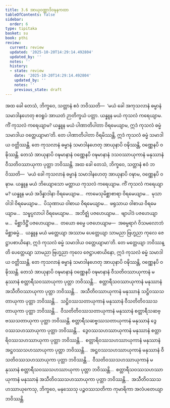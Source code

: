 ```yaml
---
title: 3.6 အာယုဝဏ္ဏာဒိဝဍ္ဎနကထာ
tableOfContents: false
sidebar:
  order: 6
type: tipitaka
basket: su
book: pthi
review:
  current: review
  updated: '2025-10-20T14:29:14.492804'
  updated_by: ''
  notes: ''
  history:
  - state: review
    date: '2025-10-20T14:29:14.492804'
    updated_by: ''
    notes: ''
    previous_state: draft
---
```



<DynamicBreadcrumb />


<ReviewStatus review={frontmatter.review} showDetails={true} />

<HypothesisAnnotation frontmatter={frontmatter} />

<Division number="105" book="pthi" e="ch" v="8" p="61">

<Paragraph number="225" book="pthi">
အထ ခေါ တေသံ, ဘိက္ခဝေ, သတ္တာနံ ဧဝံ ဘဝိဿတိ—  ‘မယံ ခေါ အကုသလာနံ ဓမ္မာနံ သမာဒါနဟေတု ဧဝရူပံ အာယတံ ဉာတိက္ခယံ ပတ္တာ. ယန္နူန မယံ ကုသလံ ကရေယျာမ. ကိံ ကုသလံ ကရေယျာမ? ယန္နူန မယံ ပါဏာတိပါတာ ဝိရမေယျာမ, ဣဒံ ကုသလံ ဓမ္မံ သမာဒါယ ဝတ္တေယျာမာ’တိ. တေ ပါဏာတိပါတာ ဝိရမိဿန္တိ, ဣဒံ ကုသလံ ဓမ္မံ သမာဒါယ ဝတ္တိဿန္တိ. တေ ကုသလာနံ ဓမ္မာနံ သမာဒါနဟေတု အာယုနာပိ ဝဍ္ဎိဿန္တိ, ဝဏ္ဏေနပိ ဝဍ္ဎိဿန္တိ. တေသံ အာယုနာပိ ဝဍ္ဎမာနာနံ ဝဏ္ဏေနပိ ဝဍ္ဎမာနာနံ ဒသဝဿာယုကာနံ မနုဿာနံ ဝီသတိဝဿာယုကာ ပုတ္တာ ဘဝိဿန္တိ.
</Paragraph>

<Paragraph number="226" book="pthi">
အထ ခေါ တေသံ, ဘိက္ခဝေ, သတ္တာနံ ဧဝံ ဘဝိဿတိ—  ‘မယံ ခေါ ကုသလာနံ ဓမ္မာနံ သမာဒါနဟေတု အာယုနာပိ ဝဍ္ဎာမ, ဝဏ္ဏေနပိ ဝဍ္ဎာမ. ယန္နူန မယံ ဘိယျောသော မတ္တာယ ကုသလံ ကရေယျာမ. ကိံ ကုသလံ ကရေယျာမ? ယန္နူန မယံ အဒိန္နာဒါနာ ဝိရမေယျာမ…  ကာမေသုမိစ္ဆာစာရာ ဝိရမေယျာမ…  မုသာဝါဒါ ဝိရမေယျာမ…  ပိသုဏာယ ဝါစာယ ဝိရမေယျာမ…  ဖရုသာယ ဝါစာယ ဝိရမေယျာမ…  သမ္ဖပ္ပလာပါ ဝိရမေယျာမ…  အဘိဇ္ဈံ ပဇဟေယျာမ…  ဗျာပါဒံ ပဇဟေယျာမ…  မိစ္ဆာဒိဋ္ဌိံ ပဇဟေယျာမ…  တယော ဓမ္မေ ပဇဟေယျာမ—  အဓမ္မရာဂံ ဝိသမလောဘံ မိစ္ဆာဓမ္မံ…  ယန္နူန မယံ မတ္တေယျာ အဿာမ ပေတ္တေယျာ သာမညာ ဗြဟ္မညာ ကုလေ ဇေဋ္ဌာပစာယိနော, ဣဒံ ကုသလံ ဓမ္မံ သမာဒါယ ဝတ္တေယျာမာ’တိ. တေ မတ္တေယျာ ဘဝိဿန္တိ ပေတ္တေယျာ သာမညာ ဗြဟ္မညာ ကုလေ ဇေဋ္ဌာပစာယိနော, ဣဒံ ကုသလံ ဓမ္မံ သမာဒါယ ဝတ္တိဿန္တိ.
</Paragraph>

<Paragraph number="227" book="pthi">
တေ ကုသလာနံ ဓမ္မာနံ သမာဒါနဟေတု အာယုနာပိ ဝဍ္ဎိဿန္တိ, ဝဏ္ဏေနပိ ဝဍ္ဎိဿန္တိ. တေသံ အာယုနာပိ ဝဍ္ဎမာနာနံ ဝဏ္ဏေနပိ ဝဍ္ဎမာနာနံ ဝီသတိဝဿာယုကာနံ မနုဿာနံ စတ္တာရီသဝဿာယုကာ ပုတ္တာ ဘဝိဿန္တိ…  စတ္တာရီသဝဿာယုကာနံ မနုဿာနံ အသီတိဝဿာယုကာ ပုတ္တာ ဘဝိဿန္တိ…  အသီတိဝဿာယုကာနံ မနုဿာနံ သဋ္ဌိဝဿသတာယုကာ ပုတ္တာ ဘဝိဿန္တိ…  သဋ္ဌိဝဿသတာယုကာနံ မနုဿာနံ ဝီသတိတိဝဿသတာယုကာ ပုတ္တာ ဘဝိဿန္တိ…  ဝီသတိတိဝဿသတာယုကာနံ မနုဿာနံ စတ္တာရီသဆဗ္ဗဿသတာယုကာ ပုတ္တာ ဘဝိဿန္တိ. စတ္တာရီသဆဗ္ဗဿသတာယုကာနံ မနုဿာနံ ဒွေဝဿသဟဿာယုကာ ပုတ္တာ ဘဝိဿန္တိ…  ဒွေဝဿသဟဿာယုကာနံ မနုဿာနံ စတ္တာရိဝဿသဟဿာယုကာ ပုတ္တာ ဘဝိဿန္တိ…  စတ္တာရိဝဿသဟဿာယုကာနံ မနုဿာနံ အဋ္ဌဝဿသဟဿာယုကာ ပုတ္တာ ဘဝိဿန္တိ…  အဋ္ဌဝဿသဟဿာယုကာနံ မနုဿာနံ ဝီသတိဝဿသဟဿာယုကာ ပုတ္တာ ဘဝိဿန္တိ…  ဝီသတိဝဿသဟဿာယုကာနံ မနုဿာနံ စတ္တာရီသဝဿသဟဿာယုကာ ပုတ္တာ ဘဝိဿန္တိ…  စတ္တာရီသဝဿသဟဿာယုကာနံ မနုဿာနံ အသီတိဝဿသဟဿာယုကာ ပုတ္တာ ဘဝိဿန္တိ…  အသီတိဝဿသဟဿာယုကေသု, ဘိက္ခဝေ, မနုဿေသု ပဉ္စဝဿသတိကာ ကုမာရိကာ အလံပတေယျာ ဘဝိဿန္တိ.
</Paragraph>
</Division>